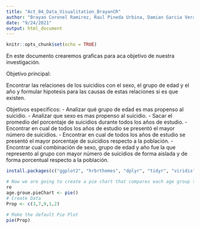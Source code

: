```yaml
---
title: "Act_04_Data_Visualitation_BrayanCR"
author: "Brayan Coronel Ramirez, Raul Pineda Urbina, Damian Garcia Vera"
date: "9/24/2021"
output: html_document
---
```


```r
knitr::opts_chunk$set(echo = TRUE)
```
En este documento crearemos graficas para aca objetivo de nuestra investigación. 

Objetivo principal: 

Encontrar las relaciones de los suicidios con el sexo, el grupo de edad y el año y formular hipotesis para las causas de estas relaciones si es que existen. 

Objetivos específicos: 
  - Analizar qué grupo de edad es mas propenso al suicidio.
  - Analizar que sexo es mas propenso al suicidio.
  - Sacar el promedio del porcentaje de suicidios durante todos los años de estudio.
  - Encontrar en cual de todos los años de estudio se presentó el mayor número de suicidios. 
  - Encontrar en cual de todos los años de estudio se presentó el mayor porcentaje de suicidios respecto a la población. 
  - Encontrar cual combinación de sexo, grupo de edad y año fue la que represento al grupo con mayor número de suicidios de forma aislada y de forma porcentual respecto a la población.

```r
install.packages(c("ggplot2", "hrbrthemes", "dplyr", "tidyr", "viridis") ) #To install all packages at once by using a vector c()

# Now we are going to create a pie chart that compares each age group to see which has the greatest suicides number # First we create the sub data base 
re
age.groue.pieChart <- pie()
# Create Data
Prop <- c(3,7,9,1,2)
 
# Make the default Pie Plot
pie(Prop)
```
